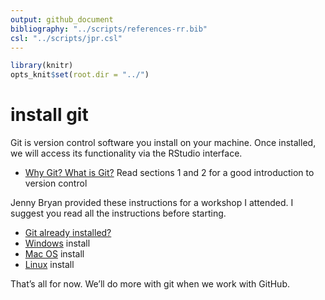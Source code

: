 ```yaml
---
output: github_document
bibliography: "../scripts/references-rr.bib"
csl: "../scripts/jpr.csl"
---
```


```r
library(knitr)
opts_knit$set(root.dir = "../")
```

# install git

Git is version control software you install on your machine. Once installed, we will access its functionality via the RStudio interface.  

- [Why Git? What is Git?](../resources/readings/2017-Bryan-Version-control) Read sections 1 and 2 for a good introduction to version control 

Jenny Bryan provided these instructions for a workshop I attended. I suggest you read all the instructions before starting. 

- [Git already installed?](http://happygitwithr.com/install-git.html#git-already-installed) 
- [Windows](http://happygitwithr.com/install-git.html#install-git-windows) install 
- [Mac OS](http://happygitwithr.com/install-git.html#mac-os) install 
- [Linux](http://happygitwithr.com/install-git.html#linux) install 

That's all for now. We'll do more with git when we work with GitHub.

